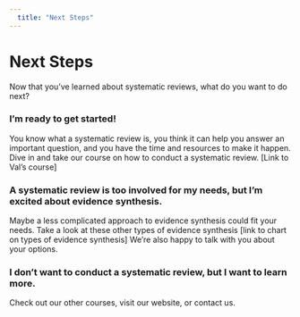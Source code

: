 ```yaml
---
  title: "Next Steps"
---
```


# Next Steps

Now that you’ve learned about systematic reviews, what do you want to do next?

### I’m ready to get started!

You know what a systematic review is, you think it can help you answer an important  question, and you have the time and resources to make it happen. Dive in and take our course on how to conduct a systematic review. [Link to Val’s course]

### A systematic review is too involved for my needs, but I’m excited about evidence synthesis.

Maybe a less complicated approach to evidence synthesis could fit your needs. Take a look at these other types of evidence synthesis [link to chart on types of evidence synthesis] We’re also happy to talk with you about your options.

### I don’t want to conduct a systematic review, but I want to learn more.

Check out our other courses, visit our website, or contact us.
